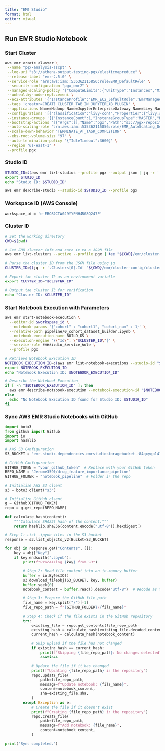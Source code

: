 ```yaml
---
title: "EMR Studio"
format: html
editor: visual
---
```


## Run EMR Studio Notebook

### Start Cluster

```bash

aws emr create-cluster \
 --name "pgx-analysis-ascpt" \
 --log-uri "s3://athena-output-testing-pgx/elasticmapreduce" \
 --release-label "emr-7.5.0" \
 --service-role "arn:aws:iam::535362115856:role/EMR_DefaultRole" \
 --security-configuration "pgx_emr2" \
 --managed-scaling-policy '{"ComputeLimits":{"UnitType":"Instances","MinimumCapacityUnits":3,"MaximumCapacityUnits":100,"MaximumOnDemandCapacityUnits":100,"MaximumCoreCapacityUnits":100}}' \
 --unhealthy-node-replacement \
 --ec2-attributes '{"InstanceProfile":"EMR_EC2_DefaultRole","EmrManagedMasterSecurityGroup":"sg-0a5260eee9a20654e","EmrManagedSlaveSecurityGroup":"sg-0f01580b24ea364e1","KeyName":"mushin_pgx","AdditionalMasterSecurityGroups":[],"AdditionalSlaveSecurityGroups":[],"ServiceAccessSecurityGroup":"sg-0e25102a082ef38d1","SubnetId":"subnet-03f689fd2cb8cbb2c"}' \
 --tags 'creator=CREATE_CLUSTER_TAB_IN_JUPYTERLAB_PLUGIN' \
 --applications Name=Hadoop Name=JupyterEnterpriseGateway Name=Livy Name=Spark \
 --configurations '[{"Classification":"livy-conf","Properties":{"livy.server.session.timeout":"6h","livy.spark.deploy-mode":"cluster"}},{"Classification":"spark-hive-site","Properties":{"hive.metastore.client.factory.class":"com.amazonaws.glue.catalog.metastore.AWSGlueDataCatalogHiveClientFactory"}}]' \
 --instance-groups '[{"InstanceCount":1,"InstanceGroupType":"MASTER","Name":"master","InstanceType":"m2.2xlarge","EbsConfiguration":{"EbsBlockDeviceConfigs":[{"VolumeSpecification":{"VolumeType":"gp2","SizeInGB":32},"VolumesPerInstance":2}],"EbsOptimized":false}},{"InstanceCount":3,"InstanceGroupType":"CORE","Name":"slave","InstanceType":"m2.2xlarge","EbsConfiguration":{"EbsBlockDeviceConfigs":[{"VolumeSpecification":{"VolumeType":"gp2","SizeInGB":32},"VolumesPerInstance":2}],"EbsOptimized":false}}]' \
 --bootstrap-actions '[{"Args":[],"Name":"pgx","Path":"s3://pgx-repository/emr-config/pgx_emr_studio_python39_bootstrap.sh"}]' \
 --auto-scaling-role "arn:aws:iam::535362115856:role/EMR_AutoScaling_DefaultRole" \
 --scale-down-behavior "TERMINATE_AT_TASK_COMPLETION" \
 --ebs-root-volume-size "97" \
 --auto-termination-policy '{"IdleTimeout":3600}' \
 --region "us-east-1" \
 --profile pgx

```

### Studio ID

```bash

STUDIO_ID=$(aws emr list-studios --profile pgx --output json | jq -r '.Studios[0].StudioId')
export STUDIO_ID
echo "Studio ID: $STUDIO_ID"

```


```bash

aws emr describe-studio --studio-id $STUDIO_ID --profile pgx

```
### Workspace ID (AWS Console)

```bash

workspace_id = 'e-EBO8QCTW0J9YYPNH4RG8Q247P'

```


### Cluster ID

```bash

# Set the working directory
CWD=$(pwd)

# Get EMR cluster info and save it to a JSON file
aws emr list-clusters --active --profile pgx | tee "${CWD}/emr/cluster-config/cluster_info.json"

# Parse the cluster ID from the JSON file using jq
CLUSTER_ID=$(jq -r '.Clusters[0].Id' "${CWD}/emr/cluster-config/cluster_info.json")

# Export the cluster ID as an environment variable
export CLUSTER_ID="$CLUSTER_ID"

# Output the cluster ID for verification
echo "Cluster ID: $CLUSTER_ID"


```

### Start Notebook Execution with Parameters

```bash

aws emr start-notebook-execution \
  --editor-id $workspace_id \
  --notebook-params '{"cohort" : "cohort1", "cohort_num" : 1}' \
  --relative-path pipeline/0_cohort_dataset_builder.ipynb \
  --notebook-execution-name BUILD_DS \
  --execution-engine "{\"Id\": \"$CLUSTER_ID\"}" \
  --service-role EMRStudio_Service_Role \
  --profile pgx


```


```bash

# Retrieve Notebook Execution ID
NOTEBOOK_EXECUTION_ID=$(aws emr list-notebook-executions --studio-id "$STUDIO_ID" --profile pgx --output json | jq -r '.NotebookExecutions[0].NotebookExecutionId')
export NOTEBOOK_EXECUTION_ID
echo "Notebook Execution ID: $NOTEBOOK_EXECUTION_ID"

# Describe the Notebook Execution
if [ -n "$NOTEBOOK_EXECUTION_ID" ]; then
  aws emr describe-notebook-execution --notebook-execution-id "$NOTEBOOK_EXECUTION_ID" --profile pgx
else
  echo "No Notebook Execution ID found for Studio ID: $STUDIO_ID"
fi

```

### Sync AWS EMR Studio Notebooks with GitHub

```python

import boto3
from github import Github
import io
import hashlib

# AWS S3 Configuration
S3_BUCKET = "emr-studio-dependencies-emrstudiostoragebucket-r84qxyqp141i"

# GitHub Configuration
GITHUB_TOKEN = "your_github_token"  # Replace with your GitHub token
REPO_NAME = "Jerome3590/drug_feature_importance_pipeline"
GITHUB_FOLDER = "notebook_pipeline"  # Folder in the repo

# Initialize AWS S3 client
s3 = boto3.client("s3")

# Initialize GitHub client
g = Github(GITHUB_TOKEN)
repo = g.get_repo(REPO_NAME)

def calculate_hash(content):
    """Calculate SHA256 hash of the content."""
    return hashlib.sha256(content.encode("utf-8")).hexdigest()

# Step 1: List .ipynb files in the S3 bucket
response = s3.list_objects_v2(Bucket=S3_BUCKET)

for obj in response.get("Contents", []):
    key = obj["Key"]
    if key.endswith(".ipynb"):
        print(f"Processing {key} from S3")

        # Step 2: Read file content into an in-memory buffer
        buffer = io.BytesIO()
        s3.download_fileobj(S3_BUCKET, key, buffer)
        buffer.seek(0)
        notebook_content = buffer.read().decode("utf-8")  # Decode as text

        # Step 3: Prepare the GitHub file path
        file_name = key.split("/")[-1]
        file_repo_path = f"{GITHUB_FOLDER}/{file_name}"

        # Step 4: Check if the file exists in the GitHub repository
        try:
            existing_file = repo.get_contents(file_repo_path)
            existing_hash = calculate_hash(existing_file.decoded_content.decode("utf-8"))
            current_hash = calculate_hash(notebook_content)

            # Skip upload if the file has not changed
            if existing_hash == current_hash:
                print(f"Skipping {file_repo_path}: No changes detected")
                continue

            # Update the file if it has changed
            print(f"Updating {file_repo_path} in the repository")
            repo.update_file(
                path=file_repo_path,
                message=f"Update notebook: {file_name}",
                content=notebook_content,
                sha=existing_file.sha,
            )
        except Exception as e:
            # Create the file if it doesn't exist
            print(f"Creating {file_repo_path} in the repository")
            repo.create_file(
                path=file_repo_path,
                message=f"Add notebook: {file_name}",
                content=notebook_content,
            )

print("Sync completed.")


```

